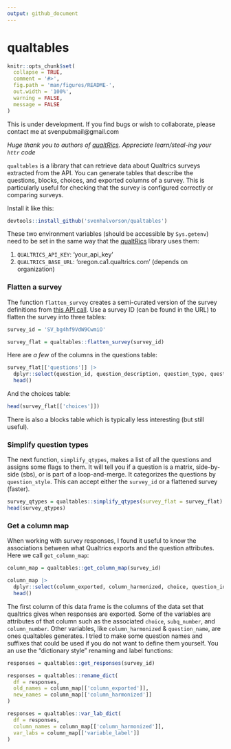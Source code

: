 ```yaml
---
output: github_document
---
```


# qualtables

```r
knitr::opts_chunk$set(
  collapse = TRUE,
  comment = '#>',
  fig.path = 'man/figures/README-',
  out.width = '100%',
  warning = FALSE,
  message = FALSE
)
```

This is under development. If you find bugs or wish to collaborate, please contact me at svenpubmail@gmail.com

*Huge thank you to authors of [qualtRics](https://github.com/ropensci/qualtRics). Appreciate learn/steal-ing your `httr` code*

`qualtables` is a library that can retrieve data about Qualtrics surveys
extracted from the API. You can generate tables that describe the questions,
blocks, choices, and exported columns of a survey. This is particularly useful
for checking that the survey is configured correctly or comparing surveys.

Install it like this:

```r
devtools::install_github('svenhalvorson/qualtables')
```

These two environment variables (should be accessible by `Sys.getenv`) need to be set in the same way that the [qualtRics](https://github.com/ropensci/qualtRics) library uses them:

1. `QUALTRICS_API_KEY`: 'your_api_key'
2. `QUALTRICS_BASE_URL`: 'oregon.ca1.qualtrics.com' (depends on organization)


### Flatten a survey  
The function `flatten_survey` creates a semi-curated version of the survey definitions from [this API call](https://api.qualtrics.com/9d0928392673d-get-survey). Use a survey ID (can be found in the URL) to flatten the survey into three tables:

```r
survey_id = 'SV_bg4hf9VdW9CwmiO'

survey_flat = qualtables::flatten_survey(survey_id)
```

Here are *a few* of the columns in the questions table:

```r
survey_flat[['questions']] |> 
  dplyr::select(question_id, question_description, question_type, question_selector) |>
  head()

```

And the choices table:
```r
head(survey_flat[['choices']])
```

There is also a blocks table which is typically less interesting (but still useful).

### Simplify question types    
The next function, `simplify_qtypes`, makes a list of all the questions
and assigns some flags to them. It will tell you if a question is a matrix,
side-by-side (sbs), or is part of a loop-and-merge. It categorizes the questions 
by `question_style`. This can accept either the 
`survey_id` or a flattened survey (faster).

```r
survey_qtypes = qualtables::simplify_qtypes(survey_flat = survey_flat)
head(survey_qtypes)
```

### Get a column map  
When working with survey responses, I found it useful to know the associations
between what Qualtrics exports and the question attributes. Here we call 
`get_column_map`:

```r
column_map = qualtables::get_column_map(survey_id)

column_map |>
  dplyr::select(column_exported, column_harmonized, choice, question_id) |>
  head()
```

The first column of this data frame is the columns of the data
set that qualtrics gives when responses are exported. Some of the variables
are attributes of that column such as the associated `choice`, `subq_number`,
and `column_number`. Other variables, like `column_harmonized` & `question_name`, 
are ones qualtables generates. I tried to make some question names and 
suffixes that could be used if you do not want to define them yourself.
You an use the "dictionary style" renaming and label functions:

```r
responses = qualtables::get_responses(survey_id)

responses = qualtables::rename_dict(
  df = responses,
  old_names = column_map[['column_exported']],
  new_names = column_map[['column_harmonized']]
)

responses = qualtables::var_lab_dict(
  df = responses,
  column_names = column_map[['column_harmonized']],
  var_labs = column_map[['variable_label']]
)
```
